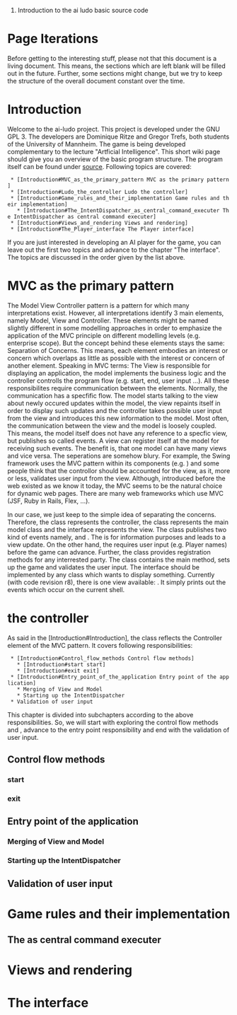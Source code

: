 # Introduction to the ai ludo basic source code

= Page Iterations =

Before getting to the interesting stuff, please not that this document is a living document. This means, the sections which are left blank will be filled out in the future. Further, some sections might change, but we try to keep the structure of the overall document constant over the time. 

= Introduction =

Welcome to the ai-ludo project. This project is developed under the GNU GPL 3. The developers are Dominique Ritze and Gregor Trefs, both students of the University of Mannheim. The game is being developed complementary to the lecture "Artficial Intelligence". This short wiki page should give you an overview of the basic program structure. The program itself can be found under [http://code.google.com/p/ai-ludo/source/checkout source]. Following topics are covered:

  * [Introduction#MVC_as_the_primary_pattern MVC as the primary pattern]
  * [Introduction#Ludo_the_controller Ludo the controller]
  * [Introduction#Game_rules_and_their_implementation Game rules and their implementation]
    * [Introduction#The_IntentDispatcher_as_central_command_executer The IntentDispatcher as central command executer]
  * [Introduction#Views_and_rendering Views and rendering]
  * [Introduction#The_Player_interface The Player interface]

If you are just interested in developing an AI player for the game, you can leave out the first two topics and advance to the chapter "The {{{Player}}} interface". The topics are discussed in the order given by the list above.


=MVC as the primary pattern=
The Model View Controller pattern is a pattern for which many interpretations exist. However, all interpretations identify 3 main elements, namely Model, View and Controller. These elements might be named slightly different in some modelling approaches in order to emphasize the application of the MVC principle on different modelling levels (e.g. enterprise scope). But the concept behind these elements stays the same: Separation of Concerns. This means, each element embodies an interest or concern which overlaps as little as possible with the interest or concern of another element. Speaking in MVC terms: The View is responsible for displaying an application, the model implements the business logic and the controller controlls the program flow (e.g. start, end, user input ...). All these responsibilites require communication between the elements. Normally, the communication has a specfific flow. The model starts talking to the view about newly occured updates within the model, the view repaints itself in order to display such updates and the controller takes possible user input from the view and introduces this new information to the model. Most often, the communication between the view and the model is loosely coupled. This means, the model itself does not have any reference to a specfic view, but publishes so called events. A view can register itself at the model for receiving such events. The benefit is, that one model can have many views and vice versa. The seperations are somehow blury. For example, the Swing framework uses the MVC pattern within its components (e.g. {{{JButton}}}) and some people think that the controllor should be accounted for the view, as it, more or less, validates user input from the view. Although, introduced before the web existed as we know it today, the MVC seems to be the natural choice for dynamic web pages. There are many web frameworks which use MVC (JSF, Ruby in Rails, Flex, ...). 

In our case, we just keep to the simple idea of separating the concerns. Therefore,  the {{{Ludo}}} class represents the controller, the {{{Game}}} class represents the main model class and the {{{View}}} interface represents the view. The {{{Game}}} class publishes two kind of events namely, {{{NotficationEvent}}} and {{{RequestForUserInputEvent}}}. The {{{NotficationEvent}}} is for information purposes and leads to a view update. On the other hand, the {{{RequestForUserInputEvent}}} requires user input (e.g. Player names) before the game can advance. Further, the {{{Game}}} class provides registration methods for any interrested party. The {{{Ludo}}} class contains the main method, sets up the game and validates the user input. The {{{View}}} interface should be implemented by any class which wants to display something. Currently (with code revision r8), there is one view available: {{{ShellView}}}. It simply prints out the events which occur on the current shell. 

={{{Ludo}}} the controller=
As said in the [Introduction#Introduction], the {{{Ludo}}} class reflects the Controller element of the MVC pattern. It covers following responsibilities:
  * [Introduction#Control_flow_methods Control flow methods]
    * [Introduction#start start]
    * [Introduction#exit exit]  
  * [Introduction#Entry_point_of_the_application Entry point of the application]
    * Merging of View and Model
    * Starting up the IntentDispatcher
  * Validation of user input

This chapter is divided into subchapters according to the above responsibilities. So, we will start with exploring the control flow methods {{{start}}} and {{{exit}}}, advance to the entry point responsibility and end with the validation of user input.

==Control flow methods==
===start===
===exit===
==Entry point of the application==
===Merging of View and Model===
===Starting up the IntentDispatcher===
==Validation of user input==

=Game rules and their implementation=
==The {{{IntentDispatcher}}} as central command executer==
=Views and rendering=
=The {{{Player}}} interface=